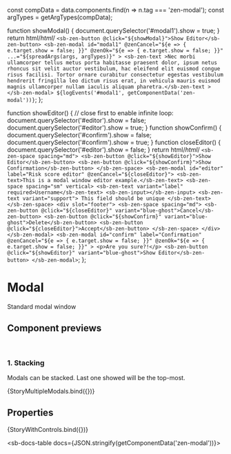
const compData = data.components.find(n => n.tag === 'zen-modal');
const argTypes = getArgTypes(compData);

<Meta title="Containers/Modal window" component="zen-modal" argTypes={argTypes} />

  function showModal() {
    document.querySelector('#modal1').show = true;
  }
  return html/*html*/ `
    <sb-zen-button @click="${showModal}">Show Editor</sb-zen-button>
    <sb-zen-modal
      id="modal1"
      @zenCancel="${e => {
        e.target.show = false;
      }}"
      @zenOk="${e => {
        e.target.show = false;
      }}"
      ...="${spreadArgs(args, argTypes)}"
    >
      <sb-zen-text
        >Nec morbi ullamcorper tellus metus porta habitasse praesent dolor, ipsum netus rhoncus sit velit auctor
        vestibulum, hac eleifend elit euismod congue risus facilisi. Tortor ornare curabitur consectetur egestas
        vestibulum hendrerit fringilla leo dictum risus erat, in vehicula mauris euismod magnis ullamcorper nullam
        iaculis aliquam pharetra.</sb-zen-text
      >
    </sb-zen-modal>
    ${logEvents('#modal1', getComponentData('zen-modal'))}
  `;
};

  function showEditor() {
    // close first to enable infinite loop:
    document.querySelector('#editor').show = false;
    document.querySelector('#editor').show = true;
  }
  function showConfirm() {
    document.querySelector('#confirm').show = false;
    document.querySelector('#confirm').show = true;
  }
  function closeEditor() {
    document.querySelector('#editor').show = false;
  }
  return html/*html*/ `
    <sb-zen-space spacing="md">
      <sb-zen-button @click="${showEditor}">Show Editor</sb-zen-button>
      <sb-zen-button @click="${showConfirm}">Show Confirmation</sb-zen-button>
    </sb-zen-space>
    <sb-zen-modal id="editor" label="Risk score editor" @zenCancel="${closeEditor}">
      <sb-zen-text>This is a modal window editor example.</sb-zen-text>
      <sb-zen-space spacing="sm" vertical>
        <sb-zen-text variant="label" required>Username</sb-zen-text>
        <sb-zen-input></sb-zen-input>
        <sb-zen-text variant="support"> This field should be unique </sb-zen-text>
      </sb-zen-space>
      <div slot="footer">
        <sb-zen-space spacing="md">
          <sb-zen-button @click="${closeEditor}" variant="blue-ghost">Cancel</sb-zen-button>
          <sb-zen-button @click="${showConfirm}" variant="blue-ghost">Delete</sb-zen-button>
          <sb-zen-button @click="${closeEditor}">Accept</sb-zen-button>
        </sb-zen-space>
      </div>
    </sb-zen-modal>
    <sb-zen-modal
      id="confirm"
      label="Confirmation"
      @zenCancel="${e => {
        e.target.show = false;
      }}"
      @zenOk="${e => {
        e.target.show = false;
      }}"
    >
      <p>Are you sure?!</p>
      <sb-zen-button @click="${showEditor}" variant="blue-ghost">Show Editor</sb-zen-button>
    </sb-zen-modal>
  `;
};

# Modal

Standard modal window

## Component previews

<br />

### 1. Stacking

Modals can be stacked. Last one showed will be the top-most.

<Canvas>
  <Story name="mutiple">{StoryMultipleModals.bind({})}</Story>
</Canvas>

## Properties

<Canvas>
  <Story
    name="default"
    args={{
      ...getDefaultArgs(argTypes),
      label: 'My modal window',
    }}
  >
    {StoryWithControls.bind({})}
  </Story>
</Canvas>

<ArgsTable story="default" />

<sb-docs-table docs={JSON.stringify(getComponentData('zen-modal'))}></sb-docs-table>
